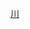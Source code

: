 {{高速公路
|模板名稱= 首都高速川口線
|模板闊度=
|名稱=[[File:Shuto_Urban_Expwy_Sign_S1.svg|24px]][[首都高速道路]][[首都高速川口線|川口線]]
|公路類別=
|代表色=#007d18
|背景顏色=
|字體大小=
|交流道列表=[[江北系統交流道]]（連接[[首都高速中央環狀線|中央環狀線]]） - (S01,S02)[[鹿濱橋出入口]] - (S04)[[東領家出口]] - (S05)[[加賀出入口]] - (S07,S08)[[新鄉出入口]] - (S09)[[安行出入口]] - (S11)[[新井宿出入口]]/[[川口停车区]]/[[川口TB]] - [[川口系統交流道]]（連接[[東北自動車道|東北道]]、[[東京外環自動車道|外環道]]）
}}<noinclude>
[[Category:首都高速道路模板|川]]
</noinclude>